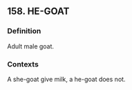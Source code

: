 ## 158. HE-GOAT
### Definition
Adult male goat.

### Contexts
A she-goat give milk, a he-goat does not.

